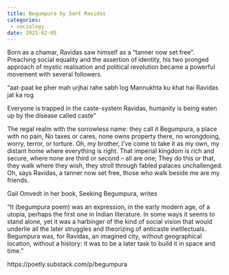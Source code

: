 ```yaml
---
title: Begumpura by Sant Ravidas
categories:
 - sociology
date: 2025-02-05
---
```

Born as a chamar, Ravidas saw himself as a “tanner now set free”. Preaching social equality and the assertion of identity, his two pronged approach of mystic realisation and political revolution became a powerful movement with several followers.

“aat-paat ke pher mah urjhai rahe sabh log
Mannukhta ku khat hai Ravidas jat ka rog

Everyone is trapped in the caste-system
Ravidas, humanity is being eaten up by the disease called caste”

The regal realm with the sorrowless name:
they call it Begumpura, a place with no pain,
No taxes or cares, none owns property there,
no wrongdoing, worry, terror, or torture.
Oh, my brother, I’ve come to take it as my own,
my distant home where everything is right.
That imperial kingdom is rich and secure,
where none are third or second – all are one;
They do this or that, they walk where they wish,
they stroll through fabled palaces unchallenged.
Oh, says Ravidas, a tanner now set free,
those who walk beside me are my friends.

Gail Omvedt in her book, Seeking Begumpura, writes

"It (begumpura poem) was an expression, in the early modern age, of a utopia, perhaps the first one in Indian literature. In some ways it seems to stand alone, yet it was a harbinger of the kind of social vision that would underlie all the later struggles and theorizing of anticaste inetllectuals. Begumpura was, for Ravidas, an imagined city, without geographical location, without a history: it was to be a later task to build it in space and time."


https://poetly.substack.com/p/begumpura